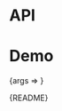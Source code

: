 
<Meta title="Packages/Typography/Ellipsis" component={Ellipsis} />

# API

<ArgsTable />

# Demo

<Canvas>
  <Story
    name="Ellipsis"
    args={{
      children: 'Veggies es bonus vobis, proinde vos postulo essum magis.',
      style: { width: 150 }
    }}
    argTypes={{ tag: { control: 'text' } }}
  >
    {args => <Ellipsis {...args} />}
  </Story>
</Canvas>

<Markdown>{README}</Markdown>
